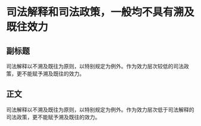 # 司法解释和司法政策，一般均不具有溯及既往效力
## 副标题
司法解释以不溯及既往为原则，以特别规定为例外。作为效力层次较低的司法政策，更不能赋予溯及既往的效力。
## 正文
司法解释以不溯及既往为原则，以特别规定为例外。作为效力层次低于司法解释的司法政策，更不能赋予溯及既往的效力。